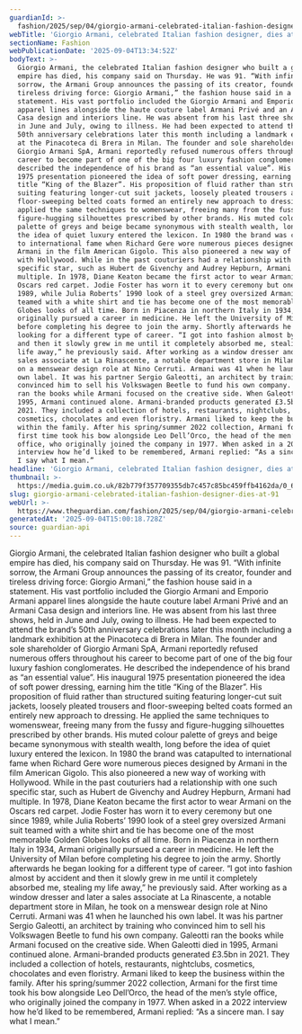 ```yaml
---
guardianId: >-
  fashion/2025/sep/04/giorgio-armani-celebrated-italian-fashion-designer-dies-at-91
webTitle: 'Giorgio Armani, celebrated Italian fashion designer, dies at 91'
sectionName: Fashion
webPublicationDate: '2025-09-04T13:34:52Z'
bodyText: >-
  Giorgio Armani, the celebrated Italian fashion designer who built a global
  empire has died, his company said on Thursday. He was 91. “With infinite
  sorrow, the Armani Group announces the passing of its creator, founder and
  tireless driving force: Giorgio Armani,” the fashion house said in a
  statement. His vast portfolio included the Giorgio Armani and Emporio Armani
  apparel lines alongside the haute couture label Armani Privé and an Armani
  Casa design and interiors line. He was absent from his last three shows, held
  in June and July, owing to illness. He had been expected to attend the brand’s
  50th anniversary celebrations later this month including a landmark exhibition
  at the Pinacoteca di Brera in Milan. The founder and sole shareholder of
  Giorgio Armani SpA, Armani reportedly refused numerous offers throughout his
  career to become part of one of the big four luxury fashion conglomerates. He
  described the independence of his brand as “an essential value”. His inaugural
  1975 presentation pioneered the idea of soft power dressing, earning him the
  title “King of the Blazer”. His proposition of fluid rather than structured
  suiting featuring longer-cut suit jackets, loosely pleated trousers and
  floor-sweeping belted coats formed an entirely new approach to dressing. He
  applied the same techniques to womenswear, freeing many from the fussy and
  figure-hugging silhouettes prescribed by other brands. His muted colour
  palette of greys and beige became synonymous with stealth wealth, long before
  the idea of quiet luxury entered the lexicon. In 1980 the brand was catapulted
  to international fame when Richard Gere wore numerous pieces designed by
  Armani in the film American Gigolo. This also pioneered a new way of working
  with Hollywood. While in the past couturiers had a relationship with one such
  specific star, such as Hubert de Givenchy and Audrey Hepburn, Armani had
  multiple. In 1978, Diane Keaton became the first actor to wear Armani on the
  Oscars red carpet. Jodie Foster has worn it to every ceremony but one since
  1989, while Julia Roberts’ 1990 look of a steel grey oversized Armani suit
  teamed with a white shirt and tie has become one of the most memorable Golden
  Globes looks of all time. Born in Piacenza in northern Italy in 1934, Armani
  originally pursued a career in medicine. He left the University of Milan
  before completing his degree to join the army. Shortly afterwards he began
  looking for a different type of career. “I got into fashion almost by accident
  and then it slowly grew in me until it completely absorbed me, stealing my
  life away,” he previously said. After working as a window dresser and later a
  sales associate at La Rinascente, a notable department store in Milan, he took
  on a menswear design role at Nino Cerruti. Armani was 41 when he launched his
  own label. It was his partner Sergio Galeotti, an architect by training who
  convinced him to sell his Volkswagen Beetle to fund his own company. Galeotti
  ran the books while Armani focused on the creative side. When Galeotti died in
  1995, Armani continued alone. Armani-branded products generated £3.5bn in
  2021. They included a collection of hotels, restaurants, nightclubs,
  cosmetics, chocolates and even floristry. Armani liked to keep the business
  within the family. After his spring/summer 2022 collection, Armani for the
  first time took his bow alongside Leo Dell’Orco, the head of the men’s style
  office, who originally joined the company in 1977. When asked in a 2022
  interview how he’d liked to be remembered, Armani replied: “As a sincere man.
  I say what I mean.”
headline: 'Giorgio Armani, celebrated Italian fashion designer, dies at 91'
thumbnail: >-
  https://media.guim.co.uk/82b779f357709355db7c457c85bc459ffb4162da/0_68_1759_1407/500.jpg
slug: giorgio-armani-celebrated-italian-fashion-designer-dies-at-91
webUrl: >-
  https://www.theguardian.com/fashion/2025/sep/04/giorgio-armani-celebrated-italian-fashion-designer-dies-at-91
generatedAt: '2025-09-04T15:00:18.728Z'
source: guardian-api
---
```

Giorgio Armani, the celebrated Italian fashion designer who built a global empire has died, his company said on Thursday. He was 91. “With infinite sorrow, the Armani Group announces the passing of its creator, founder and tireless driving force: Giorgio Armani,” the fashion house said in a statement. His vast portfolio included the Giorgio Armani and Emporio Armani apparel lines alongside the haute couture label Armani Privé and an Armani Casa design and interiors line. He was absent from his last three shows, held in June and July, owing to illness. He had been expected to attend the brand’s 50th anniversary celebrations later this month including a landmark exhibition at the Pinacoteca di Brera in Milan. The founder and sole shareholder of Giorgio Armani SpA, Armani reportedly refused numerous offers throughout his career to become part of one of the big four luxury fashion conglomerates. He described the independence of his brand as “an essential value”. His inaugural 1975 presentation pioneered the idea of soft power dressing, earning him the title “King of the Blazer”. His proposition of fluid rather than structured suiting featuring longer-cut suit jackets, loosely pleated trousers and floor-sweeping belted coats formed an entirely new approach to dressing. He applied the same techniques to womenswear, freeing many from the fussy and figure-hugging silhouettes prescribed by other brands. His muted colour palette of greys and beige became synonymous with stealth wealth, long before the idea of quiet luxury entered the lexicon. In 1980 the brand was catapulted to international fame when Richard Gere wore numerous pieces designed by Armani in the film American Gigolo. This also pioneered a new way of working with Hollywood. While in the past couturiers had a relationship with one such specific star, such as Hubert de Givenchy and Audrey Hepburn, Armani had multiple. In 1978, Diane Keaton became the first actor to wear Armani on the Oscars red carpet. Jodie Foster has worn it to every ceremony but one since 1989, while Julia Roberts’ 1990 look of a steel grey oversized Armani suit teamed with a white shirt and tie has become one of the most memorable Golden Globes looks of all time. Born in Piacenza in northern Italy in 1934, Armani originally pursued a career in medicine. He left the University of Milan before completing his degree to join the army. Shortly afterwards he began looking for a different type of career. “I got into fashion almost by accident and then it slowly grew in me until it completely absorbed me, stealing my life away,” he previously said. After working as a window dresser and later a sales associate at La Rinascente, a notable department store in Milan, he took on a menswear design role at Nino Cerruti. Armani was 41 when he launched his own label. It was his partner Sergio Galeotti, an architect by training who convinced him to sell his Volkswagen Beetle to fund his own company. Galeotti ran the books while Armani focused on the creative side. When Galeotti died in 1995, Armani continued alone. Armani-branded products generated £3.5bn in 2021. They included a collection of hotels, restaurants, nightclubs, cosmetics, chocolates and even floristry. Armani liked to keep the business within the family. After his spring/summer 2022 collection, Armani for the first time took his bow alongside Leo Dell’Orco, the head of the men’s style office, who originally joined the company in 1977. When asked in a 2022 interview how he’d liked to be remembered, Armani replied: “As a sincere man. I say what I mean.”
